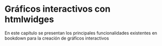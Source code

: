 # Gráficos interactivos con htmlwidges {#Interactivos}

En este capítulo se presentan los principales funcionalidades existentes en bookdown para la creación de gráficos interactivos